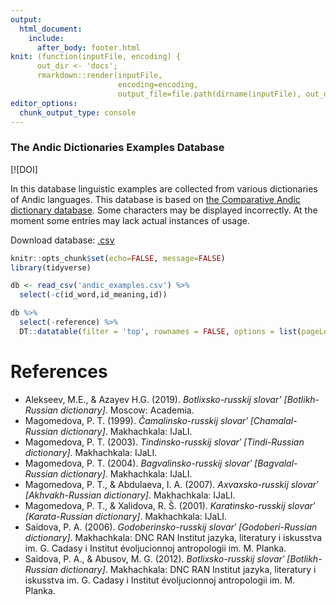 ```yaml
---
output: 
  html_document:
    include:
      after_body: footer.html
knit: (function(inputFile, encoding) { 
      out_dir <- 'docs';
      rmarkdown::render(inputFile,
                        encoding=encoding, 
                        output_file=file.path(dirname(inputFile), out_dir, 'index.html')) })
editor_options: 
  chunk_output_type: console
---
```



###  The Andic Dictionaries Examples Database {.tabset .tabset-fade .tabset-pills}

[![DOI]

In this database linguistic examples are collected from various dictionaries of Andic languages. This database is based on [the Comparative Andic dictionary database](https://github.com/phon-dicts-project/comparative_andic_dictionary_database). Some characters may be displayed incorrectly.
At the moment some entries may lack actual instances of usage.

Download database: [.csv](https://raw.githubusercontent.com/LingConLab/andic_dictionary_examples_database/main/andic_examples.csv)

```r
knitr::opts_chunk$set(echo=FALSE, message=FALSE)
library(tidyverse)

db <- read_csv('andic_examples.csv') %>% 
  select(-c(id_word,id_meaning,id))

```


```r
db %>% 
  select(-reference) %>% 
  DT::datatable(filter = 'top', rownames = FALSE, options = list(pageLength = 20, dom = 'tip'), escape = FALSE)
```

# References
- Alekseev, M.E., & Azayev H.G. (2019). *Botlixsko-russkij slovar’ [Botlikh-Russian dictionary]*. Moscow: Academia.
- Magomedova, P. T. (1999). *Čamalinsko-russkij slovarʹ [Chamalal-Russian dictionary]*. Makhachkala: IJaLI.
- Magomedova, P. T. (2003). *Tindinsko-russkij slovarʹ [Tindi-Russian dictionary]*. Makhachkala: IJaLI.
- Magomedova, P. T. (2004). *Bagvalinsko-russkij slovarʹ [Bagvalal-Russian dictionary]*. Makhachkala: IJaLI.
- Magomedova, P. T., & Abdulaeva, I. A. (2007). *Axvaxsko-russkij slovarʹ [Akhvakh-Russian dictionary]*. Makhachkala: IJaLI.
- Magomedova, P. T., & Xalidova, R. Š. (2001). *Karatinsko-russkij slovarʹ [Karata-Russian dictionary]*. Makhachkala: IJaLI.
- Saidova, P. A. (2006). *Godoberinsko-russkij slovarʹ [Godoberi-Russian dictionary]*. Makhachkala: DNC RAN Institut jazyka, literatury i iskusstva im. G. Cadasy i Institut évoljucionnoj antropologii im. M. Planka.
- Saidova, P. A., & Abusov, M. G. (2012). *Botlixsko-russkij slovarʹ [Botlikh-Russian dictionary]*. Makhachkala: DNC RAN Institut jazyka, literatury i iskusstva im. G. Cadasy i Institut évoljucionnoj antropologii im. M. Planka.
